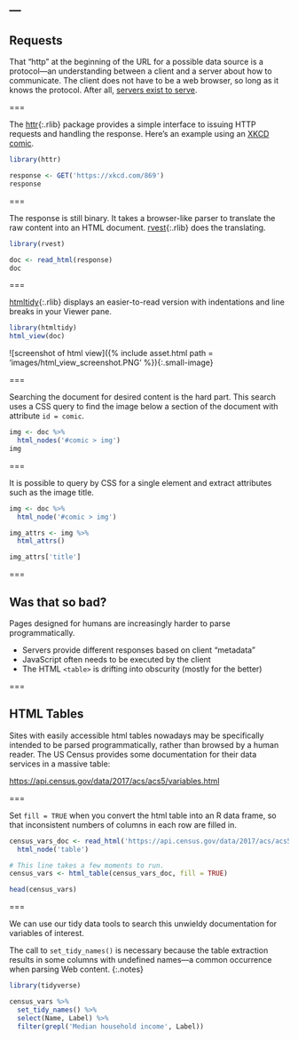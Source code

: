 ---
---

## Requests

That "http" at the beginning of the URL for a possible data source is
a protocol---an understanding between a client and a server about how
to communicate. The client does not have to be a web browser, so long
as it knows the protocol. After all, [servers exist to
serve](https://xkcd.com/869/).

===

The [httr](){:.rlib} package provides a simple interface to
issuing HTTP requests and handling the response. Here's an example
using an [XKCD comic](https://xkcd.com/869/).

```r
library(httr)

response <- GET('https://xkcd.com/869')
response
```

===

The response is still binary. It takes a browser-like parser to
translate the raw content into an HTML document. 
[rvest](){:.rlib} does the translating. 

```r
library(rvest) 

doc <- read_html(response)
doc
```

===

[htmltidy](){:.rlib}
displays an easier-to-read version with indentations 
and line breaks in your Viewer pane.

```r
library(htmltidy)
html_view(doc)
```

![screenshot of html view]({% include asset.html path = 'images/html_view_screenshot.PNG' %}){:.small-image}

===

Searching the document for desired content is the hard part. This search
uses a CSS query to find the image below a section of the document with
attribute `id = comic`.

```r
img <- doc %>%
  html_nodes('#comic > img') 
img
```

===

It is possible to query by CSS for a single element and extract
attributes such as the image title.

```r
img <- doc %>%
  html_node('#comic > img') 

img_attrs <- img %>%
  html_attrs()

img_attrs['title']
```

===

## Was that so bad?

Pages designed for humans are increasingly harder to parse programmatically.

- Servers provide different responses based on client "metadata"
- JavaScript often needs to be executed by the client
- The HTML `<table>` is drifting into obscurity (mostly for the better)

===

## HTML Tables

Sites with easily accessible html tables nowadays may be specifically
intended to be parsed programmatically, rather than browsed by a human reader.
The US Census provides some documentation for their data services in a massive table:

<https://api.census.gov/data/2017/acs/acs5/variables.html>

===

Set `fill = TRUE` when you convert the html table into an R 
data frame, so that inconsistent numbers of columns in each row
are filled in.

```r
census_vars_doc <- read_html('https://api.census.gov/data/2017/acs/acs5/variables.html') %>% 
  html_node('table')

# This line takes a few moments to run.
census_vars <- html_table(census_vars_doc, fill = TRUE) 

head(census_vars)
```

===

We can use our tidy data tools to search this unwieldy
documentation for variables of interest.

The call to `set_tidy_names()` is necessary because the table
extraction results in some columns with undefined names---a
common occurrence when parsing Web content.
{:.notes}

```r
library(tidyverse)

census_vars %>%
  set_tidy_names() %>%
  select(Name, Label) %>%
  filter(grepl('Median household income', Label))
```
